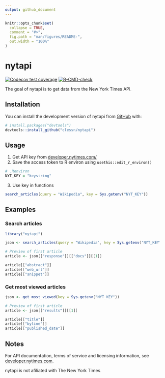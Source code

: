 ```yaml
---
output: github_document
---
```


<!-- README.md is generated from README.Rmd. Please edit that file -->

```r
knitr::opts_chunk$set(
  collapse = TRUE,
  comment = "#>",
  fig.path = "man/figures/README-",
  out.width = "100%"
)
```

# nytapi

<!-- badges: start -->
[![Codecov test coverage](https://codecov.io/gh/clessn/wikirest/branch/main/graph/badge.svg)](https://app.codecov.io/gh/clessn/wikirest?branch=main)
[![R-CMD-check](https://github.com/clessn/nytapi/actions/workflows/R-CMD-check.yaml/badge.svg)](https://github.com/clessn/nytapi/actions/workflows/R-CMD-check.yaml)
<!-- badges: end -->

The goal of nytapi is to get data from the New York Times API.

## Installation

You can install the development version of nytapi from [GitHub](https://github.com/) with:

``` r
# install.packages("devtools")
devtools::install_github("clessn/nytapi")
```

## Usage

1. Get API key from [developer.nytimes.com/](https://developer.nytimes.com/)
2. Save the access token to R environ using `usethis::edit_r_environ()`

```r
# .Renviron
NYT_KEY = "keystring"
```

3. Use key in functions

```r
search_articles(query = "Wikipedia", key = Sys.getenv("NYT_KEY"))
```

## Examples

### Search articles

```r
library("nytapi")

json <- search_articles(query = "Wikipedia", key = Sys.getenv("NYT_KEY"))

# Preview of first article
article <- json[["response"]][["docs"]][[1]]

article[["abstract"]]
article[["web_url"]]
article[["snippet"]]
```

### Get most viewed articles

```r
json <- get_most_viewed(key = Sys.getenv("NYT_KEY"))

# Preview of first article
article <- json[["results"]][[1]]

article[["title"]]
article[["byline"]]
article[["published_date"]]
```

## Notes

For API documentation, terms of service and licensing information, see [developer.nytimes.com](https://developer.nytimes.com/).

nytapi is not afiliated with The New York Times.
